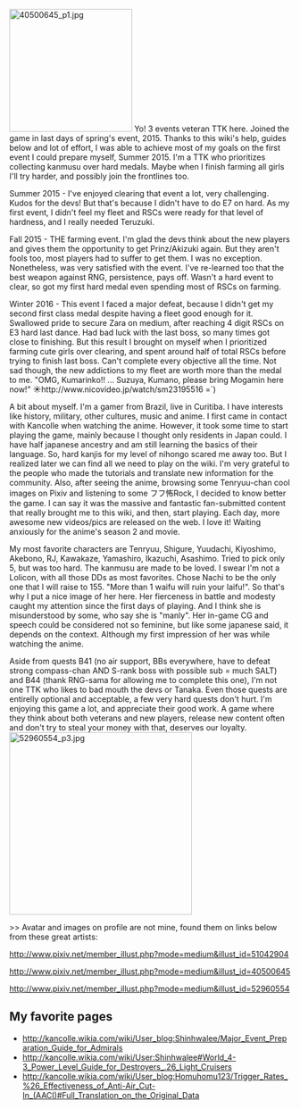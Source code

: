 [[File:40500645 p1.jpg|thumb|220px|left]]
Yo! 3 events veteran TTK here. Joined the game in last days of spring's event, 2015. Thanks to this wiki's help, guides below and lot of effort, I was able to achieve most of my goals on the first event I could prepare myself, Summer 2015. I'm a TTK who prioritizes collecting kanmusu over hard medals. Maybe when I finish farming all girls I'll try harder, and possibly join the frontlines too.

Summer 2015 - I've enjoyed clearing that event a lot, very challenging. Kudos for the devs! But that's because I didn't have to do E7 on hard. As my first event, I didn't feel my fleet and RSCs were ready for that level of hardness, and I really needed Teruzuki.

Fall 2015 - THE farming event. I'm glad the devs think about the new players and gives them the opportunity  to get Prinz/Akizuki again. But they aren't fools too, most players had to suffer to get them. I was no exception. Nonetheless, was very satisfied with the event. I've re-learned too that the best weapon against RNG, persistence, pays off. Wasn't a hard event to clear, so got my first hard medal even spending most of RSCs on farming.

Winter 2016 - This event I faced a major defeat, because I didn't get my second first class medal despite having a fleet good enough for it. Swallowed pride to secure Zara on medium, after reaching 4 digit RSCs on E3 hard last dance. Had bad luck with the last boss, so many times got close to finishing. But this result I brought on myself when I prioritized farming cute girls over clearing, and spent around half of total RSCs before trying to finish last boss. Can't complete every objective all the time. Not sad though, the new addictions to my fleet are worth more than the medal to me. "OMG, Kumarinko!! ... Suzuya, Kumano, please bring Mogamin here now!"  ☀http://www.nicovideo.jp/watch/sm23195516  =`)

A bit about myself. I'm a gamer from Brazil, live in Curitiba. I have interests like history, military, other cultures, music and anime. I first came in contact with Kancolle when watching the anime. However, it took some time to start playing the game, mainly because I thought only residents in Japan could. I have half japanese ancestry and am still learning the basics of their language. So, hard kanjis for my level of nihongo scared me away too. But I realized later we can find all we need to play on the wiki. I'm very grateful to the people who made the tutorials and translate new information for the community. Also, after seeing the anime, browsing some Tenryuu-chan cool images on Pixiv and listening to some フフ怖Rock, I decided to know better the game. I can say it was the massive and fantastic fan-submitted content that really brought me to this wiki, and then, start playing. Each day, more awesome new videos/pics are released on the web. I love it! Waiting anxiously for the anime's season 2 and movie.

My most favorite characters are Tenryuu, Shigure, Yuudachi, Kiyoshimo, Akebono, RJ, Kawakaze, Yamashiro, Ikazuchi, Asashimo. Tried to pick only 5, but was too hard. The kanmusu are made to be loved. I swear I'm not a Lolicon, with all those DDs as most favorites. Chose Nachi to be the only one that I will raise to 155. "More than 1 waifu will ruin your laifu!". So that's why I put a nice image of her here. Her fierceness in battle and modesty caught my attention since the first days of playing. And I think she is misunderstood by some, who say she is "manly". Her in-game CG and speech could be considered not so feminine, but like some japanese said, it depends on the context. Although my first impression of her was while watching the anime.

Aside from quests B41 (no air support, BBs everywhere, have to defeat strong compass-chan AND S-rank boss with possible sub = much SALT) and B44 (thank RNG-sama for allowing me to complete this one), I'm not one TTK who likes to bad mouth the devs or Tanaka. Even those quests are entirelly optional and acceptable, a few very hard quests don't hurt. I'm enjoying this game a lot, and appreciate their good work. A game where they think about both veterans and new players, release new content often and don't try to steal your money with that, deserves our loyalty.[[File:52960554 p3.jpg|thumb|327x327px]]

>> Avatar and images on profile are not mine, found them on links below from these great artists:

http://www.pixiv.net/member_illust.php?mode=medium&illust_id=51042904

http://www.pixiv.net/member_illust.php?mode=medium&illust_id=40500645

http://www.pixiv.net/member_illust.php?mode=medium&illust_id=52960554

==My favorite pages==

* http://kancolle.wikia.com/wiki/User_blog:Shinhwalee/Major_Event_Preparation_Guide_for_Admirals
* http://kancolle.wikia.com/wiki/User:Shinhwalee#World_4-3_Power_Level_Guide_for_Destroyers_.26_Light_Cruisers
* http://kancolle.wikia.com/wiki/User_blog:Homuhomu123/Trigger_Rates_%26_Effectiveness_of_Anti-Air_Cut-In_(AACI)#Full_Translation_on_the_Original_Data